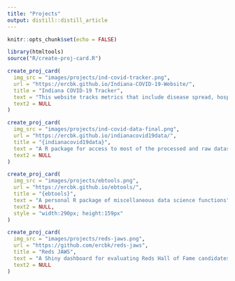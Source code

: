 ```yaml
---
title: "Projects"
output: distill::distill_article
---
```


```r
knitr::opts_chunk$set(echo = FALSE)

library(htmltools)
source("R/create-proj-card.R")
```


```r

create_proj_card(
  img_src = "images/projects/ind-covid-tracker.png",
  url = "https://ercbk.github.io/Indiana-COVID-19-Website/",
  title = "Indiana COVID-19 Tracker",
  text = "This website tracks metrics that include disease spread, hospital resources, social distancing, and age demographics",
  text2 = NULL
)

create_proj_card(
  img_src = "images/projects/ind-covid-data-final.png",
  url = "https://ercbk.github.io/indianacovid19data/",
  title = "{indianacovid19data}",
  text = "A R package for access to most of the processed and raw datasets from the Indiana COVID-19 Tracker project",
  text2 = NULL
)  

create_proj_card(
  img_src = "images/projects/ebtools.png",
  url = "https://ercbk.github.io/ebtools/",
  title = "{ebtools}",
  text = "A personal R package of miscellaneous data science functions",
  text2 = NULL,
  style = "width:290px; height:159px"
)

create_proj_card(
  img_src = "images/projects/reds-jaws.png",
  url = "https://github.com/ercbk/reds-jaws",
  title = "Reds JAWS",
  text = "A Shiny dashboard for evaluating Reds Hall of Fame candidates.",
  text2 = NULL
)



```

